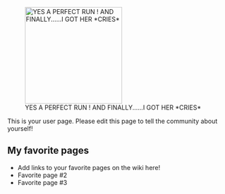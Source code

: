 [[File:KanColle-151209-06453363.png|thumb|220px|left|YES A PERFECT RUN ! AND FINALLY......I GOT HER *CRIES*]]

This is your user page. Please edit this page to tell the community about yourself!

==My favorite pages==

* Add links to your favorite pages on the wiki here!
* Favorite page #2
* Favorite page #3